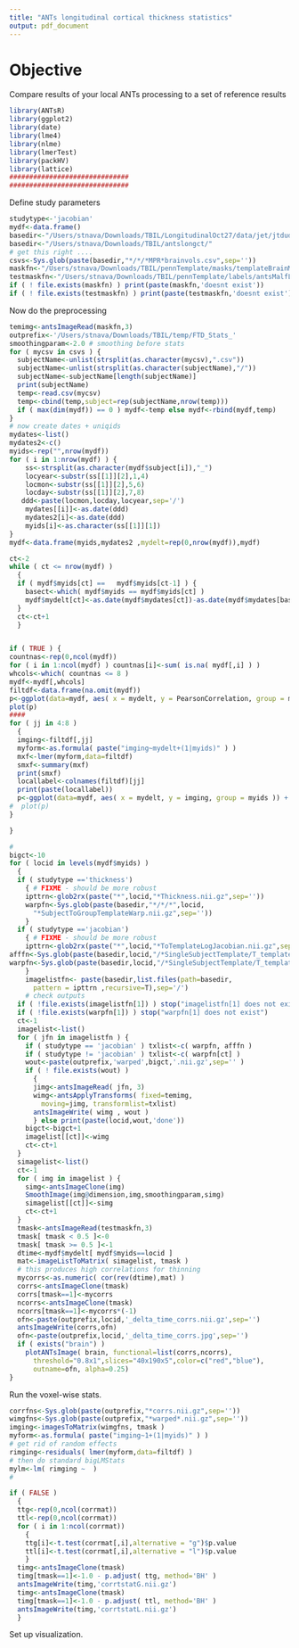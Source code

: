 ```yaml
---
title: "ANTs longitudinal cortical thickness statistics"
output: pdf_document
---
```


# Objective
Compare results of your local ANTs processing to a set of reference results

```r
library(ANTsR)
library(ggplot2)
library(date)
library(lme4)
library(nlme)
library(lmerTest)
library(packHV)
library(lattice)
##############################
##############################
```

Define study parameters
```r
studytype<-'jacobian'
mydf<-data.frame()
basedir<-"/Users/stnava/Downloads/TBIL/LongitudinalOct27/data/jet/jtduda/data/TBI-Long/subjects/"
basedir<-"/Users/stnava/Downloads/TBIL/antslongct/"
# get this right ....
csvs<-Sys.glob(paste(basedir,"*/*/*MPR*brainvols.csv",sep=''))
maskfn<-"/Users/stnava/Downloads/TBIL/pennTemplate/masks/templateBrainMaskProbability.nii.gz"
testmaskfn<-"/Users/stnava/Downloads/TBIL/pennTemplate/labels/antsMalfLabels.nii.gz"
if ( ! file.exists(maskfn) ) print(paste(maskfn,'doesnt exist'))
if ( ! file.exists(testmaskfn) ) print(paste(testmaskfn,'doesnt exist'))
```

Now do the preprocessing

```r
temimg<-antsImageRead(maskfn,3)
outprefix<-'/Users/stnava/Downloads/TBIL/temp/FTD_Stats_'
smoothingparam<-2.0 # smoothing before stats
for ( mycsv in csvs ) {
  subjectName<-unlist(strsplit(as.character(mycsv),".csv"))
  subjectName<-unlist(strsplit(as.character(subjectName),"/"))
  subjectName<-subjectName[length(subjectName)]
  print(subjectName)
  temp<-read.csv(mycsv)
  temp<-cbind(temp,subject=rep(subjectName,nrow(temp)))
  if ( max(dim(mydf)) == 0 ) mydf<-temp else mydf<-rbind(mydf,temp)
}
# now create dates + uniqids
mydates<-list()
mydates2<-c()
myids<-rep("",nrow(mydf))
for ( i in 1:nrow(mydf) ) {
    ss<-strsplit(as.character(mydf$subject[i]),"_")
    locyear<-substr(ss[[1]][2],1,4)
    locmon<-substr(ss[[1]][2],5,6)
    locday<-substr(ss[[1]][2],7,8)
   ddd<-paste(locmon,locday,locyear,sep='/')
    mydates[[i]]<-as.date(ddd)
    mydates2[i]<-as.date(ddd)
    myids[i]<-as.character(ss[[1]][1])
}
mydf<-data.frame(myids,mydates2 ,mydelt=rep(0,nrow(mydf)),mydf)

ct<-2
while ( ct <= nrow(mydf) )
  {
  if ( mydf$myids[ct] ==   mydf$myids[ct-1] ) {
    basect<-which( mydf$myids == mydf$myids[ct] )
    mydf$mydelt[ct]<-as.date(mydf$mydates[ct])-as.date(mydf$mydates[basect[1]])
  }
  ct<-ct+1
  }


if ( TRUE ) {
countnas<-rep(0,ncol(mydf))
for ( i in 1:ncol(mydf) ) countnas[i]<-sum( is.na( mydf[,i] ) )
whcols<-which( countnas <= 8 )
mydf<-mydf[,whcols]
filtdf<-data.frame(na.omit(mydf))
p<-ggplot(data=mydf, aes( x = mydelt, y = PearsonCorrelation, group = myids )) +   geom_line()  + geom_point()
plot(p)
####
for ( jj in 4:8 )
  {
  imging<-filtdf[,jj]
  myform<-as.formula( paste("imging~mydelt+(1|myids)" ) )
  mxf<-lmer(myform,data=filtdf)
  smxf<-summary(mxf)
  print(smxf)
  locallabel<-colnames(filtdf)[jj]
  print(paste(locallabel))
  p<-ggplot(data=mydf, aes( x = mydelt, y = imging, group = myids )) +   geom_line()  + geom_point() + ggtitle(locallabel)
#  plot(p)
}

}

#
bigct<-10
for ( locid in levels(mydf$myids) )
  {
  if ( studytype =='thickness')
    { # FIXME - should be more robust
    ipttrn<-glob2rx(paste("*",locid,"*Thickness.nii.gz",sep=''))
    warpfn<-Sys.glob(paste(basedir,"*/*/*",locid,
      "*SubjectToGroupTemplateWarp.nii.gz",sep=''))
    }
  if ( studytype =='jacobian')
    { # FIXME - should be more robust
    ipttrn<-glob2rx(paste("*",locid,"*ToTemplateLogJacobian.nii.gz",sep=''))
afffn<-Sys.glob(paste(basedir,locid,"/*SingleSubjectTemplate/T_templateSubjectToTemplate0GenericAffine.mat",sep='')) # FIXME - should be like imagelistfn
warpfn<-Sys.glob(paste(basedir,locid,"/*SingleSubjectTemplate/T_templateSubjectToTemplate1Warp.nii.gz",sep=''))# FIXME - should be like imagelistfn
    }
    imagelistfn<- paste(basedir,list.files(path=basedir,
      pattern = ipttrn ,recursive=T),sep='/')
    # check outputs
  if ( !file.exists(imagelistfn[1]) ) stop("imagelistfn[1] does not exist")
  if ( !file.exists(warpfn[1]) ) stop("warpfn[1] does not exist")
  ct<-1
  imagelist<-list()
  for ( jfn in imagelistfn ) {
    if ( studytype == 'jacobian' ) txlist<-c( warpfn, afffn )
    if ( studytype != 'jacobian' ) txlist<-c( warpfn[ct] )
    wout<-paste(outprefix,'warped',bigct,'.nii.gz',sep='' )
    if ( ! file.exists(wout) )
      {
      jimg<-antsImageRead( jfn, 3)
      wimg<-antsApplyTransforms( fixed=temimg,
        moving=jimg, transformlist=txlist)
      antsImageWrite( wimg , wout )
      } else print(paste(locid,wout,'done'))
    bigct<-bigct+1
    imagelist[[ct]]<-wimg
    ct<-ct+1
  }
  simagelist<-list()
  ct<-1
  for ( img in imagelist ) {
    simg<-antsImageClone(img)
    SmoothImage(img@dimension,img,smoothingparam,simg)
    simagelist[[ct]]<-simg
    ct<-ct+1
  }
  tmask<-antsImageRead(testmaskfn,3)
  tmask[ tmask < 0.5 ]<-0
  tmask[ tmask >= 0.5 ]<-1
  dtime<-mydf$mydelt[ mydf$myids==locid ]
  mat<-imageListToMatrix( simagelist, tmask )
  # this produces high correlations for thinning
  mycorrs<-as.numeric( cor(rev(dtime),mat) )
  corrs<-antsImageClone(tmask)
  corrs[tmask==1]<-mycorrs
  ncorrs<-antsImageClone(tmask)
  ncorrs[tmask==1]<-mycorrs*(-1)
  ofn<-paste(outprefix,locid,'_delta_time_corrs.nii.gz',sep='')
  antsImageWrite(corrs,ofn)
  ofn<-paste(outprefix,locid,'_delta_time_corrs.jpg',sep='')
  if ( exists("brain") )
    plotANTsImage( brain, functional=list(corrs,ncorrs),
      threshold="0.8x1",slices="40x190x5",color=c("red","blue"),
      outname=ofn, alpha=0.25)
}
```

Run the voxel-wise stats.

```r
corrfns<-Sys.glob(paste(outprefix,"*corrs.nii.gz",sep=''))
wimgfns<-Sys.glob(paste(outprefix,"*warped*.nii.gz",sep=''))
imging<-imagesToMatrix(wimgfns, tmask )
myform<-as.formula( paste("imging~1+(1|myids)" ) )
# get rid of random effects
rimging<-residuals( lmer(myform,data=filtdf) )
# then do standard bigLMStats
mylm<-lm( rimging ~  )
#

if ( FALSE )
  {
  ttg<-rep(0,ncol(corrmat))
  ttl<-rep(0,ncol(corrmat))
  for ( i in 1:ncol(corrmat))
    {
    ttg[i]<-t.test(corrmat[,i],alternative = "g")$p.value
    ttl[i]<-t.test(corrmat[,i],alternative = "l")$p.value
    }
  timg<-antsImageClone(tmask)
  timg[tmask==1]<-1.0 - p.adjust( ttg, method='BH' )
  antsImageWrite(timg,'corrtstatG.nii.gz')
  timg<-antsImageClone(tmask)
  timg[tmask==1]<-1.0 - p.adjust( ttl, method='BH' )
  antsImageWrite(timg,'corrtstatL.nii.gz')
  }
```


Set up visualization.
